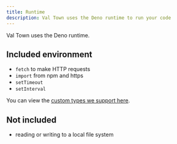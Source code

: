 ```yaml
---
title: Runtime
description: Val Town uses the Deno runtime to run your code
---
```


Val Town uses the Deno runtime.

## Included environment

- `fetch` to make HTTP requests
- `import` from npm and https
- `setTimeout`
- `setInterval`

You can view the [custom types we support here](https://www.val.town/docs/types).

## Not included

- reading or writing to a local file system
